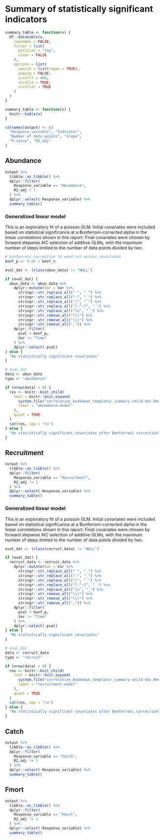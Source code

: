 # Summary of statistically significant indicators

```r
summary_table <- function(x) {
  DT::datatable(x,
    rownames = FALSE,
    filter = list(
      position = "top",
      clear = FALSE
    ),
    options = list(
      search = list(regex = TRUE),
      paging = FALSE,
      scrollY = 400,
      scrollX = TRUE,
      scroller = TRUE
    )
  )
}
```

```r
summary_table <- function(x) {
  knitr::kable(x)
}
```

```r
colnames(output) <- c(
  "Response_variable", "Indicator",
  "Number of data points", "Slope",
  "P-value", "R2_adj"
)
```

## Abundance
```r
output %>%
  tibble::as_tibble() %>%
  dplyr::filter(
    Response_variable == "Abundance",
    R2_adj < 1
  ) %>%
  dplyr::select(-Response_variable) %>%
  summary_table()
```

### Generalized linear model

This is an exploratory fit of a poisson GLM. Initial covariates were included based on statistical significance at a Bonferroni-corrected alpha in the linear correlations shown in this report. Final covariates were chosen by forward stepwise AIC selection of additive GLMs, with the maximum number of steps limited to the number of data points divided by two.

```r
# bonferroni correction to weed out excess covariates
bonf_p <- 0.05 / bonf_n
```

```r
eval_dat <- (class(abun_data) != "NULL")

if (eval_dat) {
  abun_data <- abun_data %>%
    dplyr::mutate(Var = Var %>%
      stringr::str_replace_all(" ", "_") %>%
      stringr::str_replace_all("-", "_") %>%
      stringr::str_replace_all("/", "_") %>%
      stringr::str_replace_all("[:^:]", "_") %>%
      stringr::str_replace_all("\n", "_") %>%
      stringr::str_remove_all("\\(") %>%
      stringr::str_remove_all("\\)") %>%
      stringr::str_remove_all(",")) %>%
    dplyr::filter(
      pval < bonf_p,
      Var != "Time"
    ) %>%
    dplyr::select(-pval)
} else {
  "No statistically significant covariates"
}
```

```r
# eval_dat
data <- abun_data
type <- "abundance"

if (nrow(data) > 0) {
  res <- knitr::knit_child(
    text = knitr::knit_expand(
      system.file("correlation_bookdown_template/_summary-child-doc.Rmd", package = "NEesp"),
      label = "abundance-model"
    ),
    quiet = TRUE
  )
  cat(res, sep = "\n")
} else {
  "No statistically significant covariates after Bonferroni correction"
}
```


## Recruitment
```r
output %>%
  tibble::as_tibble() %>%
  dplyr::filter(
    Response_variable == "Recruitment",
    R2_adj != 1
  ) %>%
  dplyr::select(-Response_variable) %>%
  summary_table()
```

### Generalized linear model

This is an exploratory fit of a poisson GLM. Initial covariates were included based on statistical significance at a Bonferroni-corrected alpha in the linear correlations shown in this report. Final covariates were chosen by forward stepwise AIC selection of additive GLMs, with the maximum number of steps limited to the number of data points divided by two.

```r
eval_dat <- (class(recruit_data) != "NULL")

if (eval_dat) {
  recruit_data <- recruit_data %>%
    dplyr::mutate(Var = Var %>%
      stringr::str_replace_all(" ", "_") %>%
      stringr::str_replace_all("-", "_") %>%
      stringr::str_replace_all("/", "_") %>%
      stringr::str_replace_all("[:^:]", "_") %>%
      stringr::str_replace_all("\n", "_") %>%
      stringr::str_remove_all("\\(") %>%
      stringr::str_remove_all("\\)") %>%
      stringr::str_remove_all(",")) %>%
    dplyr::filter(
      pval < bonf_p,
      Var != "Time"
    ) %>%
    dplyr::select(-pval)
} else {
  "No statistically significant covariates"
}
```

```r
# eval_dat
data <- recruit_data
type <- "recruit"

if (nrow(data) > 0) {
  res <- knitr::knit_child(
    text = knitr::knit_expand(
      system.file("correlation_bookdown_template/_summary-child-doc.Rmd", package = "NEesp"),
      label = "recruitment-model"
    ),
    quiet = TRUE
  )
  cat(res, sep = "\n")
} else {
  "No statistically significant covariates after Bonferroni correction"
}
```

## Catch
```r
output %>%
  tibble::as_tibble() %>%
  dplyr::filter(
    Response_variable == "Catch",
    R2_adj != 1
  ) %>%
  dplyr::select(-Response_variable) %>%
  summary_table()
```

## Fmort
```r
output %>%
  tibble::as_tibble() %>%
  dplyr::filter(
    Response_variable == "Fmort",
    R2_adj != 1
  ) %>%
  dplyr::select(-Response_variable) %>%
  summary_table()
```

